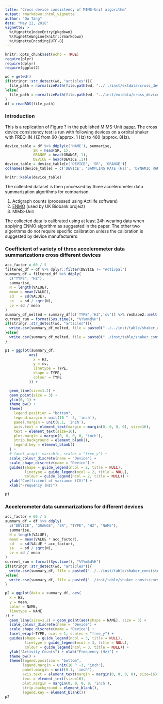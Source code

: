 ```yaml
---
title: "Cross device consistency of MIMS-Unit algorithm"
output: rmarkdown::html_vignette
author: "Qu Tang"
date: "May 22, 2018"
vignette: >
  %\VignetteIndexEntry{pkgdown}
  %\VignetteEngine{knitr::rmarkdown}
  %\VignetteEncoding{UTF-8}
---
```


```r
knitr::opts_chunk$set(echo = TRUE)
require(plyr)
require(dplyr)
require(ggplot2)
```

```r
wd = getwd()
if(stringr::str_detect(wd, "articles")){
  file_path = normalizePath(file.path(wd, "../../inst/extdata/cross_device_consistency.rds"))
}else{
  file_path = normalizePath(file.path(wd, "../inst/extdata/cross_device_consistency.rds"))
}
df = readRDS(file_path)
```

### Introduction

This is a replication of Figure ? in the published MIMS-Unit [paper](). The cross device consistency test is run with following devices on a orbital shaker with FREQ_IN_HZ from 60 (approx. 1 Hz) to 480 (approx. 8Hz).

```r
device_table = df %>% ddply(c('NAME'), summarise, 
             SR = head(SR, 1),
             GRANGE = head(GRANGE, 1),
             DEVICE = head(DEVICE ,1))
device_table = device_table[c('DEVICE', 'SR', 'GRANGE')]
colnames(device_table) = c('DEVICE', 'SAMPLING RATE (Hz)', 'DYNAMIC RANGE (g)')
```
```r
knitr::kable(device_table)
```

The collected dataset is then processed by three accelerometer data summarization algorithms for comparison.

1. Actigraph counts (processed using Actilife software)
2. [ENMO]() (used by UK Biobank project)
3. MIMS-Unit

The collected data is calibrated using at least 24h wearing data when applying ENMO algorithm as suggested in the paper. The other two algorithms do not require specific calibration unless the calibration is suggested by device manufacturers.

### Coefficient of variety of three accelerometer data summarizations cross different devices

```r
acc_factor = 60 / 5
filtered_df = df %>% dplyr::filter(DEVICE != "Activpal")
summary_df = filtered_df %>% ddply(
  c("TYPE", "HZ"),
  summarise,
  N = length(VALUE),
  mean = mean(VALUE),
  sd   = sd(VALUE),
  se   = sd / sqrt(N),
  cv = sd / mean
)
summary_df_melted = summary_df[c('TYPE','HZ','cv')] %>% reshape2::melt(c("HZ", "TYPE"))
current_run = format(Sys.time(), "%Y%m%d%H")
if(stringr::str_detect(wd, "articles")){
  write.csv(summary_df_melted, file = paste0("../../inst/table/shaker_consistency_cv", current_run ,".csv"), quote = FALSE, row.names = FALSE)
}else{
  write.csv(summary_df_melted, file = paste0("../inst/table/shaker_consistency_cv", current_run ,".csv"), quote = FALSE, row.names = FALSE)
}

```

```r
p1 = ggplot(summary_df,
           aes(
             x = HZ,
             y = cv,
             linetype = TYPE,
             shape = TYPE,
             colour = TYPE
           )) +

  geom_line(size=1.2) +
  geom_point(size = 3) + 
  ylim(0, 1) +
  theme_bw() +
  theme(
    legend.position = "bottom",
    legend.margin = unit(10 ^ -3, 'inch'),
    panel.margin = unit(0.1, 'inch'),
    axis.text = element_text(margin = margin(0, 0, 0, 0), size=16),
    text = element_text(size=16),
    plot.margin = margin(0, 0, 0, 0, 'inch'),
    strip.background = element_blank(),
    legend.key = element_blank()
  ) +
  # facet_wrap(~ variable, scales = "free_y") +
  scale_colour_discrete(name = "Device") +
  scale_shape_discrete(name = "Device") +
  guides(shape = guide_legend(ncol = 2, title = NULL),
         linetype = guide_legend(ncol = 2, title = NULL),
         colour = guide_legend(ncol = 2, title = NULL)) +
  ylab("Coefficient of variance (CV)") +
  xlab("Frequency (Hz)")

p1
```



### Accelerometer data summarizations for different devices

```r
acc_factor = 60 / 5
summary_df = df %>% ddply(
  c("DEVICE", "GRANGE", "SR", "TYPE", "HZ", "NAME"),
  summarise,
  N = length(VALUE),
  mean = mean(VALUE * acc_factor),
  sd   = sd(VALUE * acc_factor),
  se   = sd / sqrt(N),
  cv = sd / mean
)
current_run = format(Sys.time(), "%Y%m%d%H")
if(stringr::str_detect(wd, "articles")){
  write.csv(summary_df, file = paste0("../../inst/table/shaker_consistency_detail_", current_run,".csv"), quote = FALSE, row.names = FALSE)
}else{
  write.csv(summary_df, file = paste0("../inst/table/shaker_consistency_detail_", current_run,".csv"), quote = FALSE, row.names = FALSE)
}

```

```r
p2 = ggplot(data = summary_df, aes(
  x = HZ,
  y = mean,
  color = NAME,
  linetype = NAME
)) +
  geom_line(size=1.2) + geom_point(aes(shape = NAME), size = 3) +
  scale_colour_discrete(name = "Device") +
  scale_shape_discrete(name = "Device") +
  facet_wrap(~TYPE, ncol = 1, scales = "free_y") +
  guides(shape = guide_legend(ncol = 3, title = NULL),
         linetype = guide_legend(ncol = 3, title = NULL),
         colour = guide_legend(ncol = 3, title = NULL)) +
  ylab("Activity Counts") + xlab("Frequency (Hz)") +
  theme_bw() +
  theme(legend.position = "bottom",
        legend.margin = unit(10 ^ -3, 'inch'),
        panel.margin = unit(0.1, 'inch'),
        axis.text = element_text(margin = margin(0, 0, 0, 0), size=16),
        text = element_text(size=16),
        plot.margin = margin(0, 0, 0, 0, 'inch'),
        strip.background = element_blank(),
        legend.key = element_blank())
p2
```